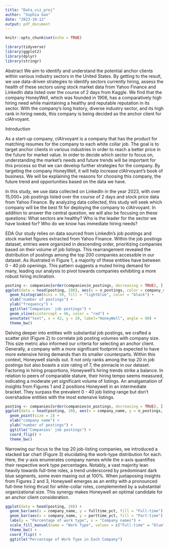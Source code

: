 ```yaml
---
title: "Data_viz_proj"
author: "Sophia Gan"
date: "2023-10-12"
output: pdf_document
---
```


```r
knitr::opts_chunk$set(echo = TRUE)
```

```r
library(tidyverse)
library(ggplot2)
library(dplyr)
library(stringr)
```

Abstract 
We aim to identify and understand the potential anchor clients within various industry sectors in the United States. By getting to the result, we use data-driven strategies to identify sectors currently hiring, assess the health of these sectors using stock market data from Yahoo Finance and LinkedIn data listed over the course of 2 days from Kaggle. We find that the company HoneyWell, which was founded in 1906, has a comparatively high hiring need while maintaining a healthy and reputable reputation in its sector. With the company’s long history, diverse industry sector, and its high rank in hiring needs, this company is being decided as the anchor client for clAIrvoyant.

Introduction

As a start-up company, clAIrvoyant is a company that has the product for matching resumes for the company to each white collar job. The goal is to target anchor clients in various industries in order to reach a better price in the future for market value. In order to decide which sector to focus on, understanding the market’s needs and future trends will be important for this process so that we can develop further strategies for the company. By targeting the company HoneyWell, it will help increase clAIrvoyant’s book of business. We will be explaining the reasons for choosing this company, the future trend and opportunities based on the data we have. 

In this study, we use data collected on LinkedIn in the year 2023, with over 15,000+ job postings listed over the course of 2 days and stock price data from Yahoo Finance. By analyzing data collected, this study will seek which company will be the best fit for deploying the company to clAIrvoyant. In addition to answer the central question, we will also be focusing on these questions:
What sectors are healthy?
Who is the leader for the sector we have looked for?
Who do we know has immediate hiring needs?


EDA
Our study relies on data sourced from LinkedIn's job postings and stock market figures extracted from Yahoo Finance. Within the job postings dataset, entries were organized in descending order, prioritizing companies based on their volume of job listings. This rearrangement revealed the distribution of postings among the top 200 companies accessible in our dataset. As illustrated in Figure 1, a majority of these entities have between 0 - 40 job openings. This pattern suggests a muted hiring demand for many, leading our analysis to pivot towards companies exhibiting a more robust hiring inclination.
```r
posting <- companies[order(companies$n_postings, decreasing = TRUE), ]
ggplot(data = head(posting, 200), aes(x = n_postings, color = company_size)) +
  geom_histogram(bins = 50, fill = "lightblue", color = "black") + 
  xlab("number of postings") +
  ylab("frequency") +
  ggtitle("Companies' job postings") +
  geom_vline(xintercept = 46, color = "red") + 
  annotate("text", x = 42, y = 20, label="HoneyWell", angle = 90) + 
  theme_bw()
```

Delving deeper into entities with substantial job postings, we crafted a scatter plot (Figure 2) to correlate job posting volumes with company size. This size metric also informed our criteria for selecting an anchor client. Generally, a company with a more significant footprint is expected to have more extensive hiring demands than its smaller counterparts. Within this context, Honeywell stands out. It not only ranks among the top 20 in job postings but also boasts a size rating of 7, the pinnacle in our dataset. Factoring in hiring proportions, Honeywell's hiring trends strike a balance. In relation to peers of comparable stature, their hiring tempo seems measured, indicating a moderate yet significant volume of listings. An amalgamation of insights from Figures 1 and 2 positions Honeywell in an intermediate bracket. They surpass the prevalent 0 - 40 job listing range but don't overshadow entities with the most extensive listings.
```r
posting <- companies[order(companies$n_postings, decreasing = TRUE), ]
ggplot(data = head(posting, 20), aes(x = company_name, y = n_postings, color = company_size)) +
  geom_point(size = 2) +
  xlab("company name") +
  ylab("number of postings") +
  ggtitle("Companies' job postings") +
  coord_flip() +
  theme_bw()
```

Narrowing our focus to the top 20 job-listing companies, we introduced a stacked bar chart (Figure 3) elucidating the work-type distribution for each. Here, the y-axis enumerates company names while the x-axis quantifies their respective work type percentages. Notably, a vast majority lean heavily towards full-time roles, a trend underscored by predominant dark blue segments, some even maxing out at 100%. When juxtaposing insights from Figures 2 and 3, Honeywell emerges as an entity with a pronounced full-time hiring thrust for white-collar roles, complemented by a substantial organizational size. This synergy makes Honeywell an optimal candidate for an anchor client consideration.
```r
ggplot(data = head(posting, 20)) +
  geom_bar(aes(x = company_name, y = fulltime_pct, fill = "Full-time"), stat = "identity") +
  geom_bar(aes(x = company_name, y = parttime_pct, fill = "Part-time"), stat = "identity") +
  labs(y = "Percentage of work type", x = "Company names") +
  scale_fill_manual(name = "Work Type", values = c("Full-time" = "blue", "Part-time" = "darkturquoise")) +
  theme_bw() +
  coord_flip() +
  ggtitle("Percentage of Work Type in Each Company")
```

